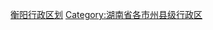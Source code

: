{{Catnav|頁面分類|...|湖南省县级行政区|湖南省各市州县级行政区}}
{{Catnav|頁面分類|...|湖南市州|湖南省各市州行政区划|邵阳行政区划}}

[[Category:衡阳行政区划|]]
[[Category:湖南省各市州县级行政区|Category:湖南省各市州县级行政区]]